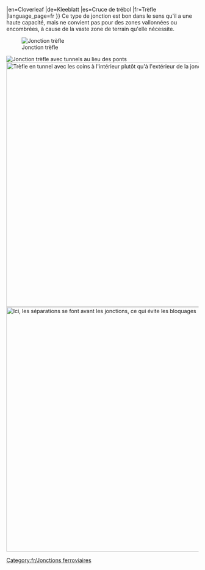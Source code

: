|en=Cloverleaf
|de=Kleeblatt
|es=Cruce de trébol
|fr=Trèfle
|language_page=fr
}}{{en/-}}{{fr/Menu de Croisements}}
Ce type de jonction est bon dans le sens qu'il a une haute capacité, mais ne convient pas pour des zones vallonnées ou encombrées, à cause de la vaste zone de terrain qu'elle nécessite.

[[File:en/Cloverleaf.png|none|frame|Jonction trèfle]]

{{fr/Critère de jonction|Peu coûteux|1|0|1|2||0|1|0|1|1|0||Les trains en panne n'affectent qu'une voie et les  virages à gauche.|
*Peut gérer 4 trains et plus à la fois
*Utilise beaucoup d'espace s'il est construit sans virages serrés
*Faites les boucles et les branches diagonales plus longues que vos trains, pour que la ligne principale ne soit pas bloquée par un train en attente
*Utilisez les tunnels si les ponts ralentissent vos trains
*Si nécessaire, améliorez-la en une [[fr/Trash/Jonction dessus-dessous|jonction dessus-dessous]]
*Zone: 10 x 10

*Pour pouvoir stocker correctement un train de longueur 12 (6 cases) dans chaque mouvement vers la gauche, utilisez une longueur de 2 pour chaque côté du trèfle et commencez le trèfle à 3 cases de l'intersection centrale
*En général, l'espace de stockage de chaque trèfle est 7*n pour une taille de trèfle de n, où n est la longueur de chaque côté du trèfle (commencez un trèfle de taille n à 2*n-1 cases de l'intersection centrale)
}}
[[File:en/Cloverleaf with tunnels.png|none|frame|Jonction trèfle avec tunnels au lieu des ponts]]
[[File:en/Cloverleaf inward corners.png|none|thumb|640px|Trèfle en tunnel avec les coins à l'intérieur plutôt qu'à l'extérieur de la jonction]]
[[File:en/Jonction trèfle améliorée.png|none|thumb|640px|Ici, les séparations se font avant les jonctions, ce qui évite les bloquages]]

[[Category:fr/Jonctions ferroviaires]]